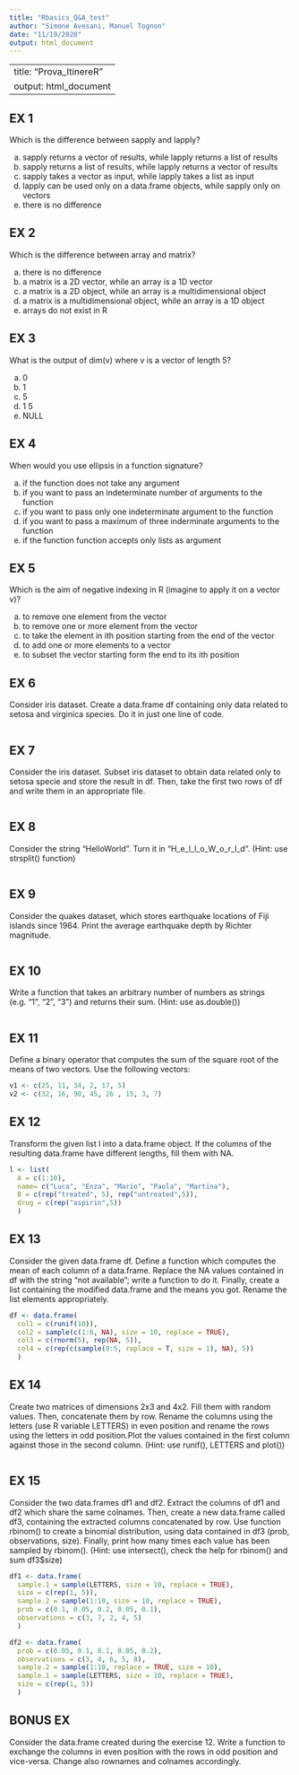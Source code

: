 ```yaml
---
title: "Rbasics_Q&A_test"
author: "Simone Avesani, Manuel Tognon"
date: "11/19/2020"
output: html_document
---
```


---
title: "Prova_ItinereR"
output: html_document
---


## EX 1
Which is the difference between sapply and lapply?

a) sapply returns a vector of results, while lapply returns a list of results
b) sapply returns a list of results, while lapply returns a vector of results
c) sapply takes a vector as input, while lapply takes a list as input
d) lapply can be used only on a data.frame objects, while sapply only on vectors
e) there is no difference
  
## EX 2

Which is the difference between array and matrix?

a) there is no difference
b) a matrix is a 2D vector, while an array is a 1D vector
c) a matrix is a 2D object, while an array is a multidimensional object
d) a matrix is a multidimensional object, while an array is a 1D object
e) arrays do not exist in R

## EX 3

What is the output of dim(v) where v is a vector of length 5?

a) 0
b) 1
c) 5
d) 1 5
e) NULL

## EX 4 

When would you use ellipsis in a function signature?

a) if the function does not take any argument
b) if you want to pass an indeterminate number of arguments to the function
c) if you want to pass only one indeterminate argument to the function
d) if you want to pass a maximum of three inderminate arguments to the function
e) if the function function accepts only lists as argument

## EX 5

Which is the aim of negative indexing in R (imagine to apply it on a vector v)?

a) to remove one element from the vector
b) to remove one or more element from the vector
c) to take the element in ith position starting from the end of the vector
d) to add one or more elements to a vector
e) to subset the vector starting form the end to its ith position

## EX 6

Consider iris dataset. Create a data.frame df containing only data related to setosa and virginica species. 
Do it in just one line of code.
```r

```

## EX 7 

Consider the iris dataset. Subset iris dataset to obtain data related only to setosa specie and store the 
result in df. Then, take the first two rows of df and write them in an appropriate file. 
```r

```

## EX 8

Consider the string "HelloWorld". Turn it in "H_e_l_l_o_W_o_r_l_d". (Hint: use strsplit() function)
```r

```

## EX 9

Consider the quakes dataset, which stores earthquake locations of Fiji islands since 1964.
Print the average earthquake depth by Richter magnitude.
```r

```

## EX 10

Write a function that takes an arbitrary number of numbers as strings (e.g. "1", "2", "3") and returns 
their sum. (Hint: use as.double())
```r

```

## EX 11

Define a binary operator that computes the sum of the square root of the means of two vectors. Use the 
following vectors:
```r
v1 <- c(25, 11, 34, 2, 17, 5)
v2 <- c(32, 16, 90, 45, 26 , 15, 3, 7)
```

## EX 12

Transform the given list l into a data.frame object. If the columns of the resulting data.frame have 
different lengths, fill them with NA.
```r
l <- list(
  A = c(1:10), 
  name= c("Luca", "Enza", "Mario", "Paola", "Martina"), 
  B = c(rep("treated", 5), rep("untreated",5)), 
  drug = c(rep("aspirin",5))
  )
```

## EX 13  

Consider the given data.frame df. Define a function which computes the mean of each column of a data.frame. 
Replace the NA values contained in df with the string "not available"; write a function to do it. 
Finally, create a list containing the modified data.frame and the means you got. Rename the list elements 
appropriately.
```r
df <- data.frame(
  col1 = c(runif(10)),
  col2 = sample(c(1:6, NA), size = 10, replace = TRUE),
  col3 = c(rnorm(5), rep(NA, 5)),
  col4 = c(rep(c(sample(0:5, replace = T, size = 1), NA), 5))
  )
```

## EX 14

Create two matrices of dimensions 2x3 and 4x2. Fill them with random values. Then, concatenate them by row. 
Rename the columns using the letters (use R variable LETTERS) in even position and rename the rows using the 
letters in odd position.Plot the values contained in the first column against those in the second column. 
(Hint: use runif(), LETTERS and plot())
```r

```

## EX 15 

Consider the two data.frames df1 and df2. Extract the columns of df1 and df2 which share the same colnames. 
Then, create a new data.frame called df3, containing the extracted columns concatenated by row. 
Use function rbinom() to create a binomial distribution, using data contained in df3 (prob, observations, 
size). Finally, print how many times each value has been sampled by rbinom().
(Hint: use intersect(), check the help for rbinom() and sum df3$size)

```r
df1 <- data.frame(
  sample.1 = sample(LETTERS, size = 10, replace = TRUE),
  size = c(rep(1, 5)),
  sample.2 = sample(1:10, size = 10, replace = TRUE),
  prob = c(0.1, 0.05, 0.2, 0.05, 0.1),
  observations = c(3, 7, 2, 4, 5)
  )

df2 <- data.frame(
  prob = c(0.05, 0.1, 0.1, 0.05, 0.2),
  observations = c(3, 4, 6, 5, 8),
  sample.2 = sample(1:10, replace = TRUE, size = 10),
  sample.1 = sample(LETTERS, size = 10, replace = TRUE),
  size = c(rep(1, 5))
  )

```

## BONUS EX

Consider the data.frame created during the exercise 12. Write a function to exchange the columns in even 
position with the rows in odd position and vice-versa. Change also rownames and colnames accordingly.
